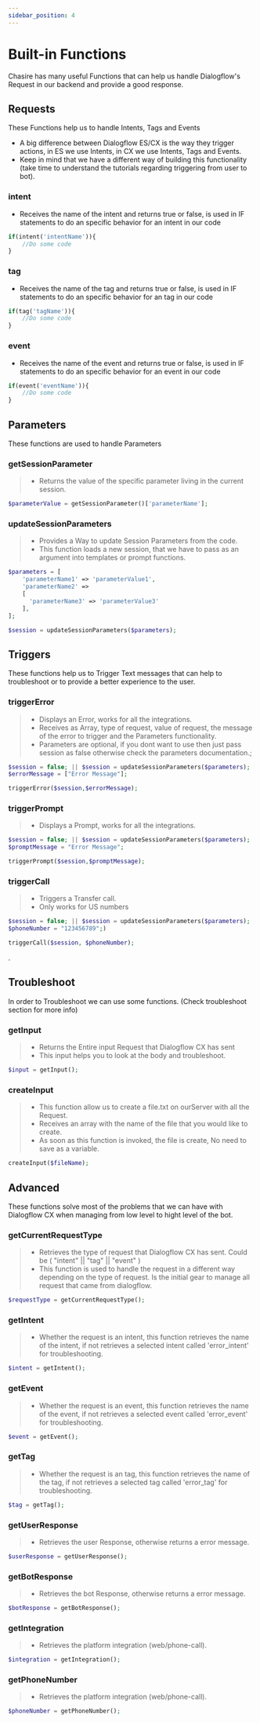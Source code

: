 ```yaml
---
sidebar_position: 4
---
```


# Built-in Functions


Chasire has many useful Functions that can help us handle Dialogflow's Request in our backend and provide a good response.

## Requests

These Functions help us to handle Intents, Tags and Events

- A big difference between Dialogflow ES/CX is the way they trigger actions, in ES we use Intents, in CX we use Intents, Tags and Events.
- Keep in mind that we have a different way of building this functionality (take time to understand the tutorials regarding triggering from user to bot).

### intent

<Tabs>
<TabItem value="php" label="PHP">

- Receives the name of the intent and returns true or false, is used in IF statements to do an specific behavior for an intent in our code

```php
if(intent('intentName')){
    //Do some code
}
```

</TabItem>
</Tabs>

### tag

<Tabs>
<TabItem value="php" label="PHP">

- Receives the name of the tag and returns true or false, is used in IF statements to do an specific behavior for an tag in our code

```php
if(tag('tagName')){
    //Do some code
}
```

</TabItem>
</Tabs>

### event

<Tabs>
<TabItem value="php" label="PHP">

- Receives the name of the event and returns true or false, is used in IF statements to do an specific behavior for an event in our code

```php
if(event('eventName')){
    //Do some code
}
```

</TabItem>
</Tabs>

## Parameters

These functions are used to handle Parameters

### getSessionParameter

> - Returns the value of the specific parameter living in the current session.

<Tabs>
<TabItem value="php" label="PHP">

```php
$parameterValue = getSessionParameter()['parameterName'];
```

</TabItem>
</Tabs>

### updateSessionParameters

> - Provides a Way to update Session Parameters from the code.
> - This function loads a new session, that we have to pass as an argument into templates or prompt functions.

<Tabs>
<TabItem value="php" label="PHP">

```php
$parameters = [
    'parameterName1' => 'parameterValue1',
    'parameterName2' => 
    [
      'parameterName3' => 'parameterValue3'
    ],
];

$session = updateSessionParameters($parameters);
```

</TabItem>
</Tabs>

## Triggers

These functions help us to Trigger Text messages that can help to troubleshoot or to provide a better experience to the user.

### triggerError

> - Displays an Error, works for all the integrations.
> - Receives as Array, type of request, value of request, the message of the error to trigger and the Parameters functionality.
> - Parameters are optional, if you dont want to use then just pass session as false otherwise check the parameters documentation.;

<Tabs>
<TabItem value="php" label="PHP">

```php
$session = false; || $session = updateSessionParameters($parameters);
$errorMessage = ["Error Message"];

triggerError($session,$errorMessage);
```

</TabItem>
</Tabs>

### triggerPrompt

> - Displays a Prompt, works for all the integrations.

<Tabs>
<TabItem value="php" label="PHP">

```php
$session = false; || $session = updateSessionParameters($parameters);
$promptMessage = "Error Message";

triggerPrompt($session,$promptMessage);
```

</TabItem>
</Tabs>


### triggerCall

> - Triggers a Transfer call.
> - Only works for US numbers

<Tabs>
<TabItem value="php" label="PHP">

```php
$session = false; || $session = updateSessionParameters($parameters);
$phoneNumber = "123456789";)

triggerCall($session, $phoneNumber);
```

</TabItem>
</Tabs>

.

## Troubleshoot

In order to Troubleshoot we can use some functions. (Check troubleshoot section for more info)

### getInput

> - Returns the Entire input Request that Dialogflow CX has sent
> - This input helps you to look at the body and troubleshoot.

<Tabs>
<TabItem value="php" label="PHP">

```php
$input = getInput();
```

</TabItem>
</Tabs>

### createInput

> - This function allow us to create a file.txt on ourServer with all the Request.
> - Receives an array with the name of the file that you would like to create.
> - As soon as this function is invoked, the file is create, No need to save as a variable.

<Tabs>
<TabItem value="php" label="PHP">

```php
createInput($fileName);
```

</TabItem>
</Tabs>

## Advanced

These functions solve most of the problems that we can have with Dialogflow CX when managing from low level to hight level of the bot.

### getCurrentRequestType

> - Retrieves the type of request that Dialogflow CX has sent. Could be ( "intent" || "tag" || "event" )
> - This function is used to handle the request in a different way depending on the type of request. Is the initial gear to manage all request that came from dialogflow.

<Tabs>
<TabItem value="php" label="PHP">

```php
$requestType = getCurrentRequestType();
```

</TabItem>
</Tabs>

### getIntent

> - Whether the request is an intent, this function retrieves the name of the intent, if not retrieves a selected intent called 'error_intent' for troubleshooting.

<Tabs>
<TabItem value="php" label="PHP">

```php
$intent = getIntent();
```

</TabItem>
</Tabs>

### getEvent

> - Whether the request is an event, this function retrieves the name of the event, if not retrieves a selected event called 'error_event' for troubleshooting.

<Tabs>
<TabItem value="php" label="PHP">

```php
$event = getEvent();
```

</TabItem>
</Tabs>

### getTag

> - Whether the request is an tag, this function retrieves the name of the tag, if not retrieves a selected tag called 'error_tag' for troubleshooting.

<Tabs>
<TabItem value="php" label="PHP">

```php
$tag = getTag();
```

</TabItem>
</Tabs>

### getUserResponse

> - Retrieves the user Response, otherwise returns a error message.

<Tabs>
<TabItem value="php" label="PHP">

```php
$userResponse = getUserResponse();
```

</TabItem>
</Tabs>

### getBotResponse

> - Retrieves the bot Response, otherwise returns a error message.

<Tabs>
<TabItem value="php" label="PHP">

```php
$botResponse = getBotResponse();
```

</TabItem>
</Tabs>


### getIntegration

> - Retrieves the platform integration (web/phone-call).

<Tabs>
<TabItem value="php" label="PHP">

```php
$integration = getIntegration();
```

</TabItem>
</Tabs>

### getPhoneNumber

> - Retrieves the platform integration (web/phone-call).

<Tabs>
<TabItem value="php" label="PHP">

```php
$phoneNumber = getPhoneNumber();
```

</TabItem>
</Tabs>


